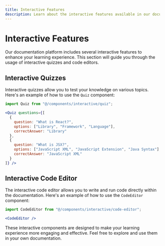 ```yaml
---
title: Interactive Features
description: Learn about the interactive features available in our documentation platform.
---
```


# Interactive Features

Our documentation platform includes several interactive features to enhance your learning experience. This section will guide you through the usage of interactive quizzes and code editors.

## Interactive Quizzes

Interactive quizzes allow you to test your knowledge on various topics. Here's an example of how to use the `Quiz` component:

```jsx
import Quiz from "@/components/interactive/quiz";

<Quiz questions={[
  {
    question: "What is React?",
    options: ["Library", "Framework", "Language"],
    correctAnswer: "Library"
  },
  {
    question: "What is JSX?",
    options: ["JavaScript XML", "JavaScript Extension", "Java Syntax"],
    correctAnswer: "JavaScript XML"
  }
]} />
```

## Interactive Code Editor

The interactive code editor allows you to write and run code directly within the documentation. Here's an example of how to use the `CodeEditor` component:

```jsx
import CodeEditor from "@/components/interactive/code-editor";

<CodeEditor />
```

These interactive components are designed to make your learning experience more engaging and effective. Feel free to explore and use them in your own documentation.
